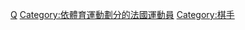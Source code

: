 {{Catnav|頁面分類|各種主題的頁面分類|按國家分類|各國人物|法国人}}
{{Catnav|頁面分類|人类社会|人物|各國人物|法国人}}
{{Catnav|頁面分類|人类社会|人物|各職業人物|棋手}}
{{Catnav|頁面分類|人物|各國人物|法国人}}
{{Catnav|頁面分類|人物|各職業人物|棋手}}

[[Category:各职业法国人|Q]]
[[Category:依體育運動劃分的法國運動員|Category:依體育運動劃分的法國運動員]]
[[Category:棋手|Category:棋手]]